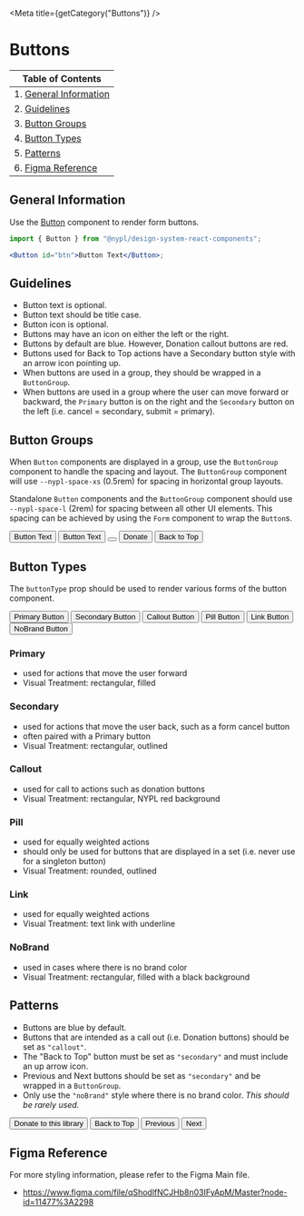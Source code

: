 

<Meta title={getCategory("Buttons")} />

# Buttons

| Table of Contents                              |
| ---------------------------------------------- |
| 1. [General Information](#general-information) |
| 2. [Guidelines](#guidelines)                   |
| 3. [Button Groups](#button-groups)             |
| 4. [Button Types](#button-types)               |
| 5. [Patterns](#patterns)                       |
| 6. [Figma Reference](#figma-reference)         |

## General Information

Use the [Button](https://nypl.github.io/nypl-design-system/storybook-static/?path=/docs/form-elements-button--basic)
component to render form buttons.

```jsx
import { Button } from "@nypl/design-system-react-components";

<Button id="btn">Button Text</Button>;
```

## Guidelines

- Button text is optional.
- Button text should be title case.
- Button icon is optional.
- Buttons may have an icon on either the left or the right.
- Buttons by default are blue. However, Donation callout buttons are red.
- Buttons used for Back to Top actions have a Secondary button style with an
  arrow icon pointing up.
- When buttons are used in a group, they should be wrapped in a `ButtonGroup`.
- When buttons are used in a group where the user can move forward or backward,
  the `Primary` button is on the right and the `Secondary` button on the left
  (i.e. cancel = secondary, submit = primary).

## Button Groups

When `Button` components are displayed in a group, use the `ButtonGroup`
component to handle the spacing and layout. The `ButtonGroup` component will use
`--nypl-space-xs` (0.5rem) for spacing in horizontal group layouts.

Standalone `Button` components and the `ButtonGroup` component should use
`--nypl-space-l` (2rem) for spacing between all other UI elements. This spacing
can be achieved by using the `Form` component to wrap the `Button`s.

<Canvas>
  <DSProvider>
    <ButtonGroup>
      <Button id="basic">Button Text</Button>
      <Button id="btn-search">
        <Icon name="search" size="small" align="left" />
        Button Text
      </Button>
      <Button id="only-icon">
        <Icon name="close" size="medium" />
      </Button>
      <Button buttonType="callout" id="donate">
        Donate
      </Button>
      <Button buttonType="secondary" id="btn-back-to-top">
        Back to Top
        <Icon
          name="arrow"
          size="small"
          align="right"
          iconRotation="rotate180"
        />
      </Button>
    </ButtonGroup>
  </DSProvider>
</Canvas>

## Button Types

The `buttonType` prop should be used to render various forms of the button
component.

<Canvas>
  <DSProvider>
    <ButtonGroup>
      <Button buttonType="primary" id="primary">
        Primary Button
      </Button>
      <Button buttonType="secondary" id="secondary">
        Secondary Button
      </Button>
      <Button buttonType="callout" id="callout">
        Callout Button
      </Button>
      <Button buttonType="pill" id="pill">
        Pill Button
      </Button>
      <Button buttonType="link" id="link">
        Link Button
      </Button>
      <Button buttonType="noBrand" id="noBrand">
        NoBrand Button
      </Button>
    </ButtonGroup>
  </DSProvider>
</Canvas>

### Primary

- used for actions that move the user forward
- Visual Treatment: rectangular, filled

### Secondary

- used for actions that move the user back, such as a form cancel button
- often paired with a Primary button
- Visual Treatment: rectangular, outlined

### Callout

- used for call to actions such as donation buttons
- Visual Treatment: rectangular, NYPL red background

### Pill

- used for equally weighted actions
- should only be used for buttons that are displayed in a set (i.e. never use for a singleton button)
- Visual Treatment: rounded, outlined

### Link

- used for equally weighted actions
- Visual Treatment: text link with underline

### NoBrand

- used in cases where there is no brand color
- Visual Treatment: rectangular, filled with a black background

## Patterns

- Buttons are blue by default.
- Buttons that are intended as a call out (i.e. Donation buttons) should be set
  as `"callout"`.
- The "Back to Top" button must be set as `"secondary"` and must include an up
  arrow icon.
- Previous and Next buttons should be set as `"secondary"` and be wrapped in a
  `ButtonGroup`.
- Only use the `"noBrand"` style where there is no brand color. _This should be
  rarely used._

<Canvas>
  <DSProvider>
    <ButtonGroup>
      <Button buttonType="callout" id="callout2">
        Donate to this library
      </Button>
      <Button buttonType="secondary" id="secondary2">
        Back to Top
        <Icon
          align="right"
          iconRotation="rotate180"
          name="arrow"
          size="small"
        />
      </Button>
      <Button buttonType="secondary" id="previous">
        <Icon align="left" iconRotation="rotate90" name="arrow" size="small" />
        Previous
      </Button>
      <Button buttonType="secondary" id="next">
        Next
        <Icon
          align="right"
          iconRotation="rotate270"
          name="arrow"
          size="small"
        />
      </Button>
    </ButtonGroup>
  </DSProvider>
</Canvas>

## Figma Reference

For more styling information, please refer to the Figma Main file.

- https://www.figma.com/file/qShodlfNCJHb8n03IFyApM/Master?node-id=11477%3A2298
